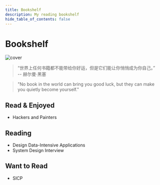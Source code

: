 ```yaml
---
title: Bookshelf
description: My reading bookshelf
hide_table_of_contents: false
---
```


# Bookshelf

![cover](assets/b_quote.jpg)

> “世界上任何书籍都不能带给你好运，但是它们能让你悄悄成为你自己。”<br/> -- 赫尔曼·黑塞

> "No book in the world can bring you good luck, but they can make you quietly become yourself."

## Read & Enjoyed

-   Hackers and Painters

## Reading

-   Design Data-Intensive Applications
-   System Design Interview

## Want to Read

-   SICP
